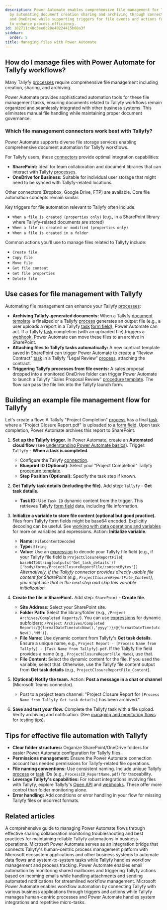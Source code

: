 ```yaml
---
description: Power Automate enables comprehensive file management for Tallyfy workflows
  by automating document creation sharing and archiving through connectors like SharePoint
  and OneDrive while supporting triggers for file events and actions for file operations
  to enhance process efficiency.
id: 182711c48c3ee0c28e40224415b68a3f
sidebar:
  order: 5
title: Managing files with Power Automate
---
```



## How do I manage files with Power Automate for Tallyfy workflows?

Many Tallyfy [processes](/products/pro/tracking-and-tasks/processes/) require comprehensive file management including creation, sharing, and archiving.

Power Automate provides sophisticated automation tools for these file management tasks, ensuring documents related to Tallyfy workflows remain organized and seamlessly integrated with other business systems. This eliminates manual file handling while maintaining proper document governance.

### Which file management connectors work best with Tallyfy?

Power Automate supports diverse file storage services enabling comprehensive document automation for Tallyfy workflows.

For Tallyfy users, these [connectors](/products/pro/integrations/middleware/power-automate/understanding-power-automate-basics/) provide optimal integration capabilities:

*   **SharePoint:** Ideal for team collaboration and document libraries that can interact with Tallyfy [processes](/products/pro/tracking-and-tasks/processes/).
*   **OneDrive for Business:** Suitable for individual user storage that might need to be synced with Tallyfy-related locations.

Other connectors (Dropbox, Google Drive, FTP) are available. Core file automation concepts remain similar.

Key triggers for file automation relevant to Tallyfy often include:

*   `When a file is created (properties only)` (e.g., in a SharePoint library where Tallyfy-related documents are stored)
*   `When a file is created or modified (properties only)`
*   `When a file is created in a folder`

Common actions you'll use to manage files related to Tallyfy include:

*   `Create file`
*   `Copy file`
*   `Move file`
*   `Get file content`
*   `Get file properties`
*   `Delete file`

## Use cases for file management with Tallyfy

Automating file management can enhance your Tallyfy [processes](/products/pro/tracking-and-tasks/processes/):

*   **Archiving Tallyfy-generated documents:** When a Tallyfy [document template](/products/pro/documenting/documents/) is finalized or a Tallyfy [process](/products/pro/tracking-and-tasks/processes/) generates an output file (e.g., a user uploads a report in a Tallyfy [task](/products/pro/tracking-and-tasks/tasks/) [form field](/products/pro/tracking-and-tasks/tasks/what-are-form-fields-in-tallyfy/)), Power Automate can act. If a Tallyfy [task](/products/pro/tracking-and-tasks/tasks/) completion (with an uploaded file) triggers a [webhook](/products/pro/integrations/webhooks/), Power Automate can move these files to an archive in SharePoint.
*   **Attaching files to Tallyfy tasks automatically:** A new contract template saved in SharePoint can trigger Power Automate to create a "Review Contract" [task](/products/pro/tracking-and-tasks/tasks/) in a Tallyfy "Legal Review" [process](/products/pro/tracking-and-tasks/processes/), attaching the contract.
*   **Triggering Tallyfy processes from file events:** A sales proposal dropped into a monitored OneDrive folder can trigger Power Automate to launch a Tallyfy "Sales Proposal Review" [procedure template](/products/pro/documenting/templates/). The flow can pass the file link into the Tallyfy launch form.

## Building an example file management flow for Tallyfy

Let's create a flow: A Tallyfy "Project Completion" [process](/products/pro/tracking-and-tasks/processes/) has a final [task](/products/pro/tracking-and-tasks/tasks/) where a "Project Closure Report.pdf" is uploaded to a [form field](/products/pro/tracking-and-tasks/tasks/what-are-form-fields-in-tallyfy/). Upon task completion, Power Automate archives this report to SharePoint.

<Steps>

1.  **Set up the Tallyfy trigger.**
    In Power Automate, create an **Automated cloud flow** (see [understanding Power Automate basics](/products/pro/integrations/middleware/power-automate/understanding-power-automate-basics/)).
    Trigger: `Tallyfy` - **When a task is completed**.
    *   Configure the Tallyfy [connection](/products/pro/integrations/middleware/power-automate/how-can-i-integrate-tallyfy-with-microsoft-power-automate/).
    *   **Blueprint ID (Optional):** Select your "Project Completion" Tallyfy [procedure template](/products/pro/documenting/templates/).
    *   **Step Position (Optional):** Specify the task step if known.

2.  **Get Tallyfy task details (including the file).**
    Add step: `Tallyfy` - **Get task details**.
    *   **Task ID:** Use `Task ID` dynamic content from the trigger.
    This retrieves Tallyfy [form field](/products/pro/tracking-and-tasks/tasks/what-are-form-fields-in-tallyfy/) data, including file information.



3.  **Initialize a variable to store file content (optional but good practice).**
    Files from Tallyfy form fields might be base64 encoded. Explicitly decoding can be useful. See [working with data operations and variables](/products/pro/integrations/middleware/power-automate/working-with-data-operations-and-variables/) for more on variables and expressions.
    Action: **Initialize variable**.
    *   **Name:** `FileContentDecoded`
    *   **Type:** `String`
    *   **Value:** Use an [expression](/products/pro/integrations/middleware/power-automate/advanced-conditions-and-expressions/) to decode your Tallyfy file field (e.g., if your Tallyfy file field is `ProjectClosureReportFile`):
        `base64ToString(outputs('Get_task_details')?['body/forms/ProjectClosureReportFile/contentBytes'])`
        *Alternatively, if the Tallyfy connector provides directly usable file content for SharePoint (e.g., `ProjectClosureReportFile_Content`), you might use that in the next step and skip this variable initialization.* 

4.  **Create the file in SharePoint.**
    Add step: `SharePoint` - **Create file**.
    *   **Site Address:** Select your SharePoint site.
    *   **Folder Path:** Select the library/folder (e.g., `/Project Archives/Completed Reports/`). You can use [expressions](/products/pro/integrations/middleware/power-automate/advanced-conditions-and-expressions/) for dynamic subfolders: `/Project Archives/Completed Reports/@{formatDateTime(utcNow(),'yyyy')}/@{formatDateTime(utcNow(),'MM')}`.
    *   **File Name:** Use dynamic content from Tallyfy's **Get task details**. Ensure a unique name, e.g., `Project Report - [Process Name from Tallyfy] - [Task Name from Tallyfy].pdf`. If the Tallyfy file field provides a name (e.g., `ProjectClosureReportFile_Name`), use that.
    *   **File Content:** Select the dynamic content for the file. If you used the variable, select that. Otherwise, use the Tallyfy file content output from **Get task details** (e.g., `ProjectClosureReportFile_Content`).



5.  **(Optional) Notify the team.**
    Action: **Post a message in a chat or channel** (Microsoft Teams connector).
    *   Post to a project team channel: "Project Closure Report for `[Process Name from Tallyfy Get task details]` has been archived."

6.  **Save and test your flow.**
    Complete the Tallyfy task with a file upload. Verify archiving and notification. (See [managing and monitoring flows](/products/pro/integrations/middleware/power-automate/managing-and-monitoring-power-automate-flows/) for testing tips).

</Steps>

## Tips for effective file automation with Tallyfy

*   **Clear folder structures:** Organize SharePoint/OneDrive folders for easier Power Automate configuration for Tallyfy files.
*   **Permissions management:** Ensure the Power Automate connection account has needed permissions for Tallyfy-related file operations.
*   **File naming conventions:** Use consistent naming. Include unique Tallyfy [process](/products/pro/tracking-and-tasks/processes/) or [task](/products/pro/tracking-and-tasks/tasks/) IDs (e.g., `ProcessID_ReportName.pdf`) for traceability.
*   **Leverage Tallyfy's capabilities:** For robust integrations involving files with Tallyfy, explore Tallyfy's [Open API](/products/pro/integrations/open-api/) and [webhooks](/products/pro/integrations/webhooks/). These offer more control than folder monitoring alone.
*   **Error handling:** Add conditions or error handling in your flow for missing Tallyfy files or incorrect formats.


## Related articles
<CardGrid>
<LinkTitleCard header="<b>Power Automate > Managing and monitoring Power Automate flows</b>" href="/products/pro/integrations/middleware/power-automate/managing-and-monitoring-power-automate-flows/" > A comprehensive guide to managing Power Automate flows through effective sharing collaboration monitoring troubleshooting and best practices for maintaining reliable Tallyfy automations in business operations. </LinkTitleCard>
<LinkTitleCard header="<b>Middleware > Power Automate</b>" href="/products/pro/integrations/middleware/power-automate/" > Microsoft Power Automate serves as an integration bridge that connects Tallyfy's human-centric process management platform with Microsoft ecosystem applications and other business systems to automate data flows and system-to-system tasks while Tallyfy handles workflow management and process tracking. </LinkTitleCard>
<LinkTitleCard header="<b>Power Automate > Working with email automation in Power Automate</b>" href="/products/pro/integrations/middleware/power-automate/working-with-email-automation-in-power-automate/" > Power Automate enables email automation by monitoring shared mailboxes and triggering Tallyfy actions based on incoming emails while handling attachments and sending automated notifications for streamlined workflow management. </LinkTitleCard>
<LinkTitleCard header="<b>Power Automate > Understanding Power Automate basics</b>" href="/products/pro/integrations/middleware/power-automate/understanding-power-automate-basics/" > Microsoft Power Automate enables workflow automation by connecting Tallyfy with various business applications through triggers and actions while Tallyfy manages human-centric processes and Power Automate handles system integrations and repetitive micro-tasks. </LinkTitleCard>
</CardGrid>